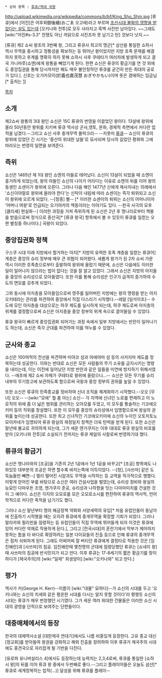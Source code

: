  * 상위 항목 : [[류큐/역대 국왕]]

http://upload.wikimedia.org/wikipedia/commons/b/bf/King_Sho_Shin.jpg
[류큐]에서 [어진]은 어후회御後繪(おごゑ 오고에)라고 부르며 [http://academic.naver.com/view.nhn?doc_id=74855055&dir_id=0&page=0&query=%E5%BE%A1%E5%BE%8C%E7%B9%AA&ndsCategoryId=10113&library=39 조선시대 불화의 영향을 받았다는 설도 있는데] [오키나와 전투]로 모두 사라지고 흑백 사진만 남아있다. ~~그래도 [wiki:"어진#s-3.3" 전쟁도 아닌 까닭으로 사진조차 못 남기고 탄] 것보다 낫지.~~

[류큐]  제2 쇼씨 왕조의 3번째 왕,  그리고 류큐사 최고의 명군[* 삼산을 통일한 쇼하시 역시 무역을 중시하고 정통성을 확보하는 등 뛰어난 왕이었지만 지방 호족 문제를 해결하지 못하고 후계를 명확히 하지 못해 쇼하시 사후 쿠테타가 여러차례 발생하게 되고 결국 가니마루(쇼엔)에게 왕통을 빼았기게 된다. 한편 쇼신은 류큐의 황금기를 연 것 외에도 중앙집권을 통해 당시까지만 해도 매우 불안정하던 류큐를 굳건히 만든 최대의 공로가 있다.]. 신호는 오갸카모이(於義也嘉茂慧 おぎやかもい)이며 뜻은 경애하는 임금님[* 출처는 [http://ameblo.jp/yaaraami/entry-11297001960.html]]


[[목차]]
== 소개 ==

제2쇼씨 왕통의 3대 왕인 쇼신은 15C 류큐의 번영을 이끌었던 왕이다. 13살에 왕위에 올라 50년동안 왕위를 지키며 류큐 역사상 군사,영토, 문화, 경제적 측면에서 커다란 업적을 남겼다.--그리고 쇼신 사후 중개무역 몰락크리-- --지못미 [[류큐]]-- 쇼신이 류큐의 왕위에 있었던 긴 시기는 '중산의 위대한 날들'로 묘사되며 당시의 길었던 평화와 그에 따라오는 번영의 일면을 보여준다.


== 즉위 ==

쇼신은 1465년 제 1대 왕인 쇼엔의 아들로 태어났다. 쇼신이 13살이 되었을 때 쇼엔이 훙거하게 되었는데, 왕의 아들인 쇼신의 나이가 어리다는 이유로 쇼엔의 뒤를 이어 왕의 동생인 쇼센이가 왕위에 오른다. 그러나 다음 해인 1477년 신에게 제사지내는 의례에서 '쇼신이야말로 왕위에 올라야 한다'는 신탁이 내림에 따라 쇼센이는 즉각 퇴위되고 쇼신이 왕위에 오르게 되었다. --[정종] 삘-- [* 이러한 쇼센이의 퇴위는 쇼신의 어머니이자 '어머니 여왕'로 언급되는 오기야카의 책동이라는 이야기도 있다. --한국 사극의 모후 [클리셰] 현실화--] 이러한 과정을 거쳐 즉위하게 된 쇼신은 2년 후 명나라로부터 책봉을 받음으로써 정식으로 중산국[* [류큐 왕국] 항목에서 볼 수 있듯이 류큐를 일컫는 오랜 별칭중 하나이다.] 국왕이 되었다.



== 중앙집권화 정책 ==

구스쿠 시대 이래 지방에서 할거하는 아지[* 지방의 유력한 호족 계층을 일컫는 류큐어] 계층은 중앙의 슈리 정부에 매우 큰 위협이 되어왔다. 새롭게 왕가가 된 2차 쇼씨 가문 역시 이러한 호족층으로부터 출발하여 왕위에 올랐기 때문에, 쇼신은 다음에도 이러한 일이 일어나지 않으라는 법이 없다는 것을 잘 알고 있었다. 그래서 쇼신은 지방의 아지들을 중앙의 슈리성으로 모아들였다. 또한 이를 통해 슈리성은 인구가 급격히 증가하여 수도의 면모를 갖추게 되었다.

그와 동시에 아지층을 모아들임으로써 영주를 잃어버린 지방에는 왕의 명령을 받는 아지오키테라는 관리를 파견하여 중앙에서 직접 다스리기 시작했다.--레알 [일석이조]-- 수도에 모인 아지층을 대상으로는 하쿠 제도를 실시하게 되는데, 하쿠 제도로써 아지층의 위계를 결정함으로써 쇼신은 아지층을 중앙 정부의 위계 속으로 끌어들일 수 있었다.

류큐 왕국이 빠르게 중앙집권화 되어가는 과정 속에서 일부 지방에서는 반란이 일어나기도 하는데, 쇼신은 즉각 군대를 파견하여 이를 억누를 수 있었다.



== 군사와 종교 ==

쇼신은 100여척의 전선을 파견하며 미야코 섬과 야에야마 섬 등의 사카지마 제도를 정복하는데 성공한다. 이와는 반대로 쇼신은 모든 사람들의 무기 소유를 금지시키는 명령을 내리는데, 이는 이전에 일어났던 지방 반란과 같은 일들을 미연에 방지하기 위해서였다. --애초에 제2 쇼씨 자체가 쿠테타로 왕위에 올랐으니...-- 쇼신은 모든 무기를 슈리 내부의 무기창고에 보관하도록 함으로써 국왕과 중앙 정부의 권위를 높일 수 있었다.

또한 쇼신은 류큐의 민족종교를 정비하여 신녀 조직을 체계화하기 시작했다.--오오 [무녀] 오오-- --[wiki:"모에" 뭘 좀 아는] 쇼신-- 각 지역에 신녀인 노로를 편제하고 이 노로직의 위에 좀 더 넓은 범위를 관리하는 오아모를 두었고, 이 모두를 통솔하는 기코에오키미 등의 직위를 창설했다. 또한 이 모두를 중앙의 슈리성에서 임명함으로써 왕실의 권위를 높이는데 성공한다. 또한 최고 신녀직인 기코에오키미에 쇼신의 누이인 오토치토노 모이카네가 임명되어 류큐 왕실의 제정일치 정책은 더욱 탄력을 받게 된다. 또한 쇼신은 말년에 불교로 귀의하게 되는데, 그가 세운 엔가쿠지는 이후 대대로 류큐 왕실의 비호를 받아 [오키나와 전투]로 소실되기 전까지는 류큐 제일의 사찰로써 번영하기대 했다.



== 류큐의 황금기 ==

쇼신은 명나라와의 [조공]을 기존의 2년 1공에서 1년 1공을 바꾸고[* [조공] 항목에도 나와있듯 대부분의 조공은 하면 할수록 바치는쪽에 이득이었다. --[청], [사쓰마] 같은 도둑놈들만 빼면--] 멀리 떨어진 시암과도 무역을 시작하는 등 교역을 적극적으로 행했다. 이렇게 얻어진 부를 바탕으로 쇼신은 여러 건설사업을 벌였는데, 슈리성 정비와 왕실의 능묘인 다마우돈 조영, 엔가쿠지 준공, 슈리성과 나하항을 잇는 다마마미치를 건설한 것이 그 예이다. 쇼신은 각지의 오모로를 모은 오모로소시를 편찬하여 류큐의 역사적, 언어학적으로 커다란 족적을 남기기도 했다.

그러나 쇼신 말년부터 명의 해금정책 약화와 서양세력의 유입[* 처음 유럽인들이 동남아에 진출하기 시작했을 때는 오히려 류큐에게 중개무역을 확장할 기회가 되었다. 그러나 말라카와 필리핀을 점령하는 등 유럽인들이 직접 무역에 뛰어들게 되자 이것은 류큐에 있어 커다란 악재로 작용하게 된다.], 그리고 [전국시대]의 혼란기에서 막부가 제어하지 못하는 틈을 타 바다로 확장하려는 일본 다이묘들의 진출 등으로 인해 류큐의 중개무역은 점차 쇠퇴하게 된다. 그래도 어찌어찌 잘 버티던 류큐에게 결정타로 작용한 것은 [임진왜란]과 [사쓰마]의 침공. 임진왜란때 몇천명의 군대에 점령당했던 류큐는 [쇼네이 왕] 때 사쓰마의 침공에 반식민지가 되고 만다. 이후 류큐는 17-8세기의 짧은 황금기를 맞이하다가 [제국주의]의 [wiki:"일제" 희생양이] [wiki:"오키나와" 되고 만다.]



== 평가 ==

역사가 커(George H. Kerr)--이름이 [wiki:"대물" 묘하다]--가 쇼신의 시대를 두고 '오키나와는 쇼신의 치세와 같은 평온한 시대를 다시는 알지 못할 것이다'라 평했듯 쇼신의 시대는 류큐가 매우 번창했던 시기였다. 그가 세운 여러 위대한 건물들은 이러한 쇼신 시대의 광영을 단적으로 보여주는 단편들이다.



== 대중매체에서의 등장 ==

한국의 대체역사소설 [대한제국 연대기]에서도 나름 비중있게 등장한다. 고유 종교 대신 [정교회]를 받아들여 왕권을 강화하고 해외 진출을 장려하여 이후 류큐가 제국주의 시대에도 중견국으로 자리잡게 될 기반을 다진다.

[유로파 유니버설리스 4]에서도 등장하는데 능력치는 2,3,4로써, 류큐를 통일한 [쇼하시 왕]의 뒤를 이어 류큐 왕 중에서 두번째로 좋다.--그리고 플레이어들은 오늘도 삼산[* 류큐로 세계정복하는 업적(...)] 달성을 위해 류큐를 플레이--
